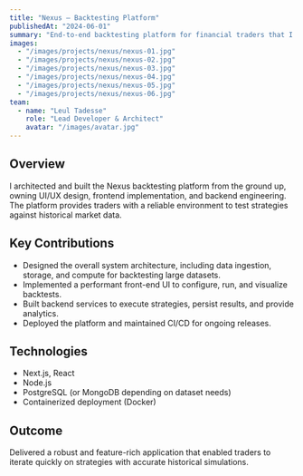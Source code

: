 ```yaml
---
title: "Nexus — Backtesting Platform"
publishedAt: "2024-06-01"
summary: "End-to-end backtesting platform for financial traders that I architected and shipped as sole developer."
images:
  - "/images/projects/nexus/nexus-01.jpg"
  - "/images/projects/nexus/nexus-02.jpg"
  - "/images/projects/nexus/nexus-03.jpg"
  - "/images/projects/nexus/nexus-04.jpg"
  - "/images/projects/nexus/nexus-05.jpg"
  - "/images/projects/nexus/nexus-06.jpg"
team:
  - name: "Leul Tadesse"
    role: "Lead Developer & Architect"
    avatar: "/images/avatar.jpg"
---
```


## Overview

I architected and built the Nexus backtesting platform from the ground up, owning UI/UX design, frontend implementation, and backend engineering. The platform provides traders with a reliable environment to test strategies against historical market data.

## Key Contributions

- Designed the overall system architecture, including data ingestion, storage, and compute for backtesting large datasets.
- Implemented a performant front-end UI to configure, run, and visualize backtests.
- Built backend services to execute strategies, persist results, and provide analytics.
- Deployed the platform and maintained CI/CD for ongoing releases.

## Technologies

- Next.js, React
- Node.js
- PostgreSQL (or MongoDB depending on dataset needs)
- Containerized deployment (Docker)

## Outcome

Delivered a robust and feature-rich application that enabled traders to iterate quickly on strategies with accurate historical simulations.
